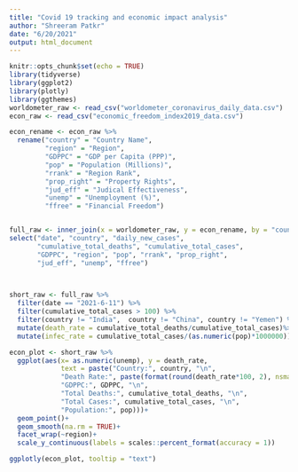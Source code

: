```yaml
---
title: "Covid 19 tracking and economic impact analysis"
author: "Shreeram Patkr"
date: "6/20/2021"
output: html_document
---
```


```r
knitr::opts_chunk$set(echo = TRUE)
library(tidyverse)
library(ggplot2)
library(plotly)
library(ggthemes)
worldometer_raw <- read_csv("worldometer_coronavirus_daily_data.csv")
econ_raw <- read_csv("economic_freedom_index2019_data.csv")
```



```r
econ_rename <- econ_raw %>% 
  rename("country" = "Country Name",
         "region" = "Region",
         "GDPPC" = "GDP per Capita (PPP)",
         "pop" = "Population (Millions)",
         "rrank" = "Region Rank",
         "prop_right" = "Property Rights",
         "jud_eff" = "Judical Effectiveness",
         "unemp" = "Unemployment (%)",
         "ffree" = "Financial Freedom")


full_raw <- inner_join(x = worldometer_raw, y = econ_rename, by = "country") %>% 
select("date", "country", "daily_new_cases",
       "cumulative_total_deaths", "cumulative_total_cases",
       "GDPPC", "region", "pop", "rrank", "prop_right",
       "jud_eff", "unemp", "ffree") 
  


short_raw <- full_raw %>% 
  filter(date == "2021-6-11") %>% 
  filter(cumulative_total_cases > 100) %>% 
  filter(country != "India",  country != "China", country != "Yemen") %>% 
  mutate(death_rate = cumulative_total_deaths/cumulative_total_cases)%>% 
  mutate(infec_rate = cumulative_total_cases/(as.numeric(pop)*1000000))

econ_plot <- short_raw %>% 
  ggplot(aes(x= as.numeric(unemp), y = death_rate,
             text = paste("Country:", country, "\n",
             "Death Rate:", paste(format(round(death_rate*100, 2), nsmall = 2), "%"), "\n",
             "GDPPC:", GDPPC, "\n",
             "Total Deaths:", cumulative_total_deaths, "\n",
             "Total Cases:", cumulative_total_cases, "\n",
             "Population:", pop)))+
  geom_point()+
  geom_smooth(na.rm = TRUE)+
  facet_wrap(~region)+
  scale_y_continuous(labels = scales::percent_format(accuracy = 1))

ggplotly(econ_plot, tooltip = "text")
```




